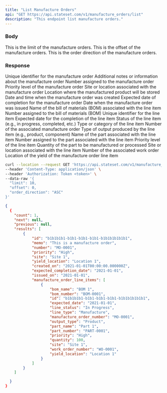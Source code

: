 ```yaml
---
title: "List Manufacture Orders"
api: "GET https://api.stateset.com/v1/manufacture_orders/list"
description: "This endpoint list manufacture orders."
---
```


### Body

<ParamField body="limit" required="true" type="string">
  This is the limit of the manufacture orders.
</ParamField>

<ParamField body="offset" required="true" type="string">
  This is the offset of the manufacture orders.
</ParamField>

<ParamField body="order_direction" required="true" type="string">
  This is the order direction of the manufacture orders.
</ParamField>

### Response

<ResponseField name="id" type="string">
  Unique identifier for the manufacture order
</ResponseField>

<ResponseField name="memo" type="string">
  Additional notes or information about the manufacture order
</ResponseField>

<ResponseField name="number" type="string">
  Number assigned to the manufacture order
</ResponseField>

<ResponseField name="priority" type="string">
  Priority level of the manufacture order
</ResponseField>  

<ResponseField name="site" type="string">
  Site or location associated with the manufacture order
</ResponseField>

<ResponseField name="yield_location" type="string">
  Location where the manufactured product will be stored
</ResponseField>

<ResponseField name="created_on" type="datetime">
  Date and time when the manufacture order was created
</ResponseField>

<ResponseField name="expected_completion_date" type="date">
  Expected date of completion for the manufacture order
</ResponseField>

<ResponseField name="issued_on" type="date">
  Date when the manufacture order was issued
</ResponseField>

<ResponseField name="manufacture_order_line_items" type="object">

<Expandable title="Show child attributes">

<ResponseField name="bom_name" type="string">
  Name of the bill of materials (BOM) associated with the line item
</ResponseField>

<ResponseField name="bom_number" type="string">
  Number assigned to the bill of materials (BOM)
</ResponseField>

<ResponseField name="id" type="string">
  Unique identifier for the line item
</ResponseField>

<ResponseField name="expected_date" type="date">
  Expected date for the completion of the line item
</ResponseField>

<ResponseField name="line_status" type="string">
  Status of the line item (e.g., in progress, completed, etc.)
</ResponseField>

<ResponseField name="line_type" type="string">
  Type or category of the line item
</ResponseField>

<ResponseField name="manufacture_order_number" type="string">
  Number of the associated manufacture order
</ResponseField>

<ResponseField name="output_type" type="string">
  Type of output produced by the line item (e.g., product, component)
</ResponseField>

<ResponseField name="part_name" type="string">
  Name of the part associated with the line item
</ResponseField>

<ResponseField name="part_number" type="string">
  Number assigned to the part associated with the line item
</ResponseField>

<ResponseField name="priority" type="string">
  Priority level of the line item
</ResponseField>

<ResponseField name="quantity" type="integer">
  Quantity of the part to be manufactured or processed
</ResponseField>

<ResponseField name="site" type="string">
  Site or location associated with the line item
</ResponseField>

<ResponseField name="work_order_number" type="string">
  Number of the associated work order
</ResponseField>

<ResponseField name="yield_location" type="string">
  Location of the yield of the manufacture order line item
</ResponseField>

</Expandable>

</ResponseField>

<RequestExample>

```bash cURL
curl --location --request GET 'https://api.stateset.com/v1/manufacture_orders' \
--header 'Content-Type: application/json' \
--header 'Authorization: Token <token>' \
--data-raw '{
  "limit": 10,
  "offset": 0,
  "order_direction": "ASC"
}'
```

</RequestExample>

<ResponseExample>

```json Response
{
  {
    "count": 1,
    "next": null,
    "previous": null,
    "results": [
        {
            "id": "b1b1b1b1-b1b1-b1b1-b1b1-b1b1b1b1b1b1",
            "memo": "This is a manufacture order",
            "number": "MO-0001",
            "priority": "High",
            "site": "Site 1",
            "yield_location": "Location 1",
            "created_on": "2021-01-01T00:00:00.000000Z",
            "expected_completion_date": "2021-01-01",
            "issued_on": "2021-01-01",
            "manufacture_order_line_items": [
                {
                    "bom_name": "BOM 1",
                    "bom_number": "BOM-0001",
                    "id": "b1b1b1b1-b1b1-b1b1-b1b1-b1b1b1b1b1b1",
                    "expected_date": "2021-01-01",
                    "line_status": "In Progress",
                    "line_type": "Manufacture",
                    "manufacture_order_number": "MO-0001",
                    "output_type": "Product",
                    "part_name": "Part 1",
                    "part_number": "PART-0001",
                    "priority": "High",
                    "quantity": 100,
                    "site": "Site 1",
                    "work_order_number": "WO-0001",
                    "yield_location": "Location 1"
                }
            ]
        }
    ]

  }
}
```

</ResponseExample>
